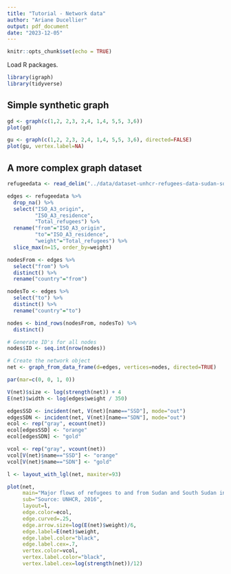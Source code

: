 ```yaml
---
title: "Tutorial - Network data"
author: "Ariane Ducellier"
output: pdf_document
date: "2023-12-05"
---
```


```r
knitr::opts_chunk$set(echo = TRUE)
```

Load R packages.

```r
library(igraph)
library(tidyverse)
```

## Simple synthetic graph

```r
gd <- graph(c(1,2, 2,3, 2,4, 1,4, 5,5, 3,6))
plot(gd)
```

```r
gu <- graph(c(1,2, 2,3, 2,4, 1,4, 5,5, 3,6), directed=FALSE)
plot(gu, vertex.label=NA)
```

## A more complex graph dataset

```r
refugeedata <- read_delim("../data/dataset-unhcr-refugees-data-sudan-south-sudan-2016.csv", "," )
```

```r
edges <- refugeedata %>%
  drop_na() %>%
  select("ISO_A3_origin",
         "ISO_A3_residence",
         "Total_refugees") %>%
  rename("from"="ISO_A3_origin",
         "to"="ISO_A3_residence",
         "weight"="Total_refugees") %>%
  slice_max(n=15, order_by=weight)
```

```r
nodesFrom <- edges %>%
  select("from") %>%
  distinct() %>%
  rename("country"="from")

nodesTo <- edges %>%
  select("to") %>%
  distinct() %>%
  rename("country"="to")

nodes <- bind_rows(nodesFrom, nodesTo) %>% 
  distinct()
```

```r
# Generate ID's for all nodes
nodes$ID <- seq.int(nrow(nodes))

# Create the network object
net <- graph_from_data_frame(d=edges, vertices=nodes, directed=TRUE)
```

```r
par(mar=c(0, 0, 1, 0))

V(net)$size <- log(strength(net)) + 4
E(net)$width <- log(edges$weight / 350)

edgesSSD <- incident(net, V(net)[name=="SSD"], mode="out")
edgesSDN <- incident(net, V(net)[name=="SDN"], mode="out")
ecol <- rep("gray", ecount(net))
ecol[edgesSSD] <- "orange"
ecol[edgesSDN] <- "gold"

vcol <- rep("gray", vcount(net))
vcol[V(net)$name=="SSD"] <- "orange"
vcol[V(net)$name=="SDN"] <- "gold"

l <- layout_with_lgl(net, maxiter=93)

plot(net, 
     main="Major flows of refugees to and from Sudan and South Sudan in 2016", 
     sub="Source: UNHCR, 2016", 
     layout=l,
     edge.color=ecol,
     edge.curved=.25, 
     edge.arrow.size=log(E(net)$weight)/6, 
     edge.label=E(net)$weight, 
     edge.label.color="black", 
     edge.label.cex=.7, 
     vertex.color=vcol, 
     vertex.label.color="black", 
     vertex.label.cex=log(strength(net))/12)
```
